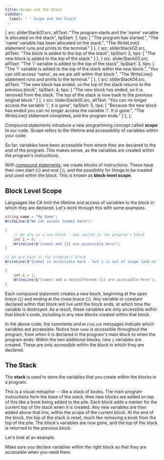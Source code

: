 ```yaml
---
title: Scope and the Stack
sidebar:
  label: " - Scope and the Stack"
---
```




  {
    src: sliderStack01.src,
    altText: "The program starts and the 'name' variable is allocated on the stack",
    tipStart: 1,
    tips: [
      "The program has started.",
      "The 'name' variable has been allocated on the stack.",
      "The WriteLine() statement runs and prints to the terminal."
    ]
  },
  {
    src: sliderStack02.src,
    altText: "The block is added to the top of the stack",
    tipStart: 2,
    tips: [
      "The new block is added to the top of the stack."
    ]
  },
  {
    src: sliderStack03.src,
    altText: "The 'i' variable is added to the top of the stack",
    tipStart: 3,
    tips: [
      "The 'i' variable is added to the top of the stack within the new block.",
      "You can still access 'name', as we are still within that block.",
      "The WriteLine() statement runs and prints to the terminal."
    ]
  },
  {
    src: sliderStack04.src,
    altText: "The new block has ended, so the top of the stack returns to the previous block",
    tipStart: 4,
    tips: [
      "The new block has ended, so it is removed from the stack. The top of the stack is now back to the previous original block."
    ]
  },
  {
    src: sliderStack05.src,
    altText: "You can no longer access the variable 'i', it is gone",
    tipStart: 5,
    tips: [
      "Because the new block has ended you can no longer access the variable 'i'. It is gone.",
      "The WriteLine() statement completes, and the program ends."
    ]
  },
];

Compound statements introduce a new programming concept called **scope** to our code. Scope refers to the lifetime and accessibility of variables within your code.

So far, variables have been accessible from where they are declared to the end of the program. This makes sense, as the variables are created within the program's instructions.

With [compound statements](/book/part-1-instructions/3-control-flow/1-concepts/02-0-compound-statement), we create blocks of instructions. These have their own start (`{`) and end (`}`), and the possibility for things to be created and used within the block. This is known as **block-level scope**.

## Block Level Scope

Languages like C# limit the lifetime and access of variables to the *block* in which they are declared. Let's work through this with some examples.

```csharp
string name = "My Name";
WriteLine($"We can access {name} here");

{
    // We are in a new block - one nested in the program's block
    int i = 0;
    WriteLine($"{name} amd {i} are accessible here");
}

// We are back in the program's block
WriteLine($"{name} is accessible here - but i is out of scope (and no longer exists)");

{
    int i = 1;
    WriteLine($"{name} amd a new/different {i} are accessible here");
}
```

Each compound statement creates a new block, beginning at the open brace (`{`) and ending at the close brace (`}`). Any variable or constant declared within that block will live until the block ends, at which time the variable is destroyed. As a result, these variables are only accessible within that block's code, including in any new blocks created within that block.

In the above code, the comments and `WriteLine` messages indicate which variables are accessible. Notice how `name` is accessible throughout the program, from when it is declared in the program's main block to when the program ends. Within the two additional blocks, new `i` variables are created. These are only accessible within the block in which they are declared.

## The Stack

The **stack** is used to store the variables that you create within the blocks in a program.

This is a visual metaphor -- like a stack of books. The main program instructions form the base of the stack, then new blocks are added on top of this like a book being added to the pile. Each block adds a marker for the current top of the stack when it is created. Any new variables are then added above that line, within the scope of the current block. At the end of the block, the top of the stack is reset, much like removing a book from the top of the pile. The block's variables are now gone, and the top of the stack is returned to the previous block.

Let's look at an example.

<MySwiper client:only height="" images={sliderImagesStack}></MySwiper>

Make sure you declare variables within the right block so that they are accessible when you need them.
